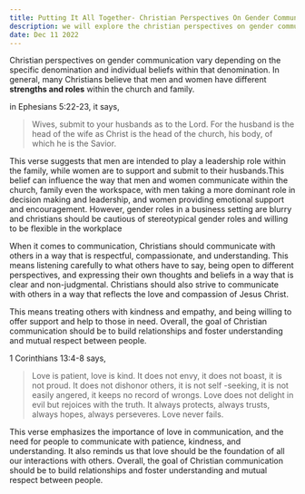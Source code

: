 ```yaml
---
title: Putting It All Together- Christian Perspectives On Gender Communication
description: we will explore the christian perspectives on gender communication.
date: Dec 11 2022
---
```


Christian perspectives on gender communication vary depending on the specific denomination and individual beliefs within that denomination. In general, many Christians believe that men and women have different **strengths and roles** within the church and family. 

in Ephesians 5:22-23, it says, 


> Wives, submit to your husbands as to the Lord. For the husband is the head of the wife 
> as Christ is the head of the church, his body, of which he is the Savior.


This verse suggests that men are intended to play a leadership role within the family, while women are to support and submit to their husbands.This belief can influence the way that men and women communicate within the church, family even the workspace, with men taking a more dominant role in decision making and leadership, and women providing emotional support and encouragement. However, gender roles in a business setting are blurry and christians should be cautious of stereotypical gender roles and willing to be flexible in the workplace

When it comes to communication, Christians should communicate with others in a way that is respectful, compassionate, and understanding. This means listening carefully to what others have to say, being open to different perspectives, and expressing their own thoughts and beliefs in a way that is clear and non-judgmental. Christians should also strive to communicate with others in a way that reflects the love and compassion of Jesus Christ. 

This means treating others with kindness and empathy, and being willing to offer support and help to those in need. Overall, the goal of Christian communication should be to build relationships and foster understanding and mutual respect between people.

1 Corinthians 13:4-8 says,

> Love is patient, love is kind. It does not envy, it does not boast, it is not proud. 
> It does not dishonor others, it is not self -seeking, it is not easily angered, 
> it keeps no record of wrongs. Love does not delight in evil but rejoices with the truth. It always protects, always trusts, always hopes, always perseveres. Love never fails.


This verse emphasizes the importance of love in communication, and the need for people to communicate with patience, kindness, and understanding. It also reminds us that love should be the foundation of all our interactions with others. Overall, the goal of Christian communication should be to build relationships and foster understanding and mutual respect between people.

